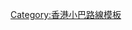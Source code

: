 {{Navbox
|name        = 馬亞木
|title       = 馬亞木
|bodystyle   = background: #f9f9f9;
|liststyle   = text-align: left;%;
|groupstyle  = background: #ececec; text-align: center; width: 15%;;
|belowstyle  = text-align: center;;
|oddstyle    = background: #f9f9f9;
|evenstyle   = background: #f9f9f9;
|state       = collapsed
|group1      = [[人物]]
|list1       = [[馬亞木]]、[[馬僑生]]、[[馬僑武]]
|group2      = [[香港島]][[專線小巴]]路線
|list2       = 加利信：[[香港島專線小巴32線|32、32A]]、[[香港島專線小巴33線|33、33M]]
|group3      = [[九龍]][[專線小巴]]路線
|list3       = 成功運輸：[[九龍區專線小巴16線|16、16A、16B、16S]]<BR>[[冠榮車行]]：[[九龍區專線小巴48線|48]]、[[九龍區專線小巴49線|49]]、[[九龍區專線小巴49M線|49M]]<BR>亨運：[[九龍區專線小巴5M線|5M]]、[[九龍區專線小巴37M線|37A、37B、37M]]、[[九龍區專線小巴47線|47]]<BR>勝運：[[九龍區專線小巴54線|54、54M、54S]]<BR>天祥運輸：[[九龍區專線小巴76A、76B線|76A、76B]]
|group4      = [[新界]][[專線小巴]]路線
|list4       = 路榮實業：[[新界區專線小巴301線|301]]、[[新界區專線小巴301M線|301M]]、[[新界區專線小巴302線|302]]<BR>運泰實業：[[新界區專線小巴44線|44]]、[[新界區專線小巴44A線|44A、44A1]]、[[新界區專線小巴44B線|44B、44B1]]、[[新界區專線小巴45線|45]]、[[新界區專線小巴49S線|49S]]<BR>中西區小巴服務：[[新界區專線小巴43線|43、43A、43B、43C、43S]]<BR>樂方投資：[[新界區專線小巴33線|33]]、[[新界區專線小巴34A線|34A]]、[[新界區專線小巴35線|35]]、[[新界區專線小巴79S線|79S]]<BR>富運：[[新界區專線小巴406線|406]]、[[新界區專線小巴407線|407、407A、407B]]<BR>上水專線小巴：[[新界區專線小巴50K線|50A、50K]]、[[新界區專線小巴51K線|51B、51K]]、[[新界區專線小巴57K線|57K]]、[[新界區專線小巴58K線|58K]]、[[新界區專線小巴58S線|58S]]<BR>金運：[[新界區專線小巴55K線|55K]]、[[新界區專線小巴56A線|56A]]、[[新界區專線小巴56K線|56B、56C、56K]]<BR>富明：[[新界區專線小巴501K線|501A、501K]]、[[新界區專線小巴501S線|501S]]、[[新界區專線小巴807K線|807A、807B、807C、807K、807S、807X]]<BR>大強發展：[[新界區專線小巴59K線|59K]]<BR>勝運：[[新界區專線小巴28K線|28K、28S]]<BR>冠志實業：[[新界區專線小巴808線|808、808P]]、[[新界區專線小巴809K線|809K]]<BR>威王：[[新界區專線小巴814線|814]]<BR>人人好：[[新界區專線小巴101M線|101M]]、[[新界區專線小巴102線|102、102B]]、[[新界區專線小巴102S線|102S]]、[[新界區專線小巴111線|111]]<BR>騰寶興業：[[新界區專線小巴113線|113]]
|group5      = [[居民巴士]]路線
|list5       =基雅巴士：{{RS|NR941}}<BR>CTBus：{{RS|KR21}}、{{RS|NR35}}、{{RS|NR38}}、{{RS|NR413}}
|group6      = [[商場]]
|list6       =人人好：[[葵興邨|葵興商場]]、[[石蔭邨|石蔭商場]]、[[嘉福邨|嘉福商場]]
}}
<noinclude>[[Category:香港小巴路線模板]]</noinclude>